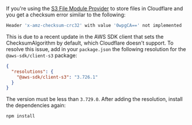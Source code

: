 If you're using the [S3 File Module Provider](../../../infrastructure-modules/file/s3/page.mdx) to store files in Cloudflare and you get a checksum error similar to the following:

```bash
Header 'x-amz-checksum-crc32' with value '0wpgCA==' not implemented
```

This is due to a recent update in the AWS SDK client that sets the ChecksumAlgorithm by default, which Cloudflare doesn't support. To resolve this issue, add in your `package.json` the following resolution for the `@aws-sdk/client-s3` package:

```json
{
  "resolutions": {
    "@aws-sdk/client-s3": "3.726.1"
  }
}
```

The version must be less than `3.729.0`. After adding the resolution, install the dependencies again:

```bash npm2yarn
npm install
```
